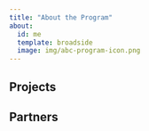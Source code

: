 ```yaml
---
title: "About the Program"
about:
  id: me
  template: broadside
  image: img/abc-program-icon.png
---
```


:::{#me}

## Projects

## Partners

:::


